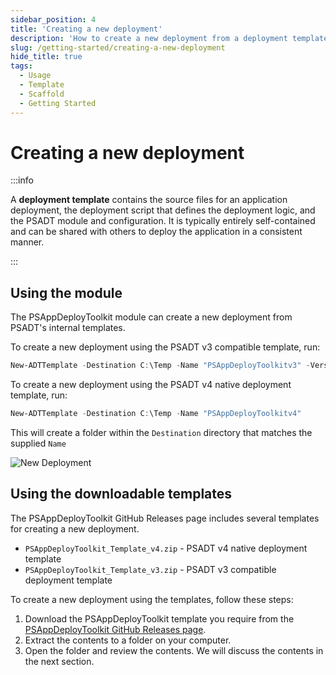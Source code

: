 ```yaml
---
sidebar_position: 4
title: 'Creating a new deployment'
description: 'How to create a new deployment from a deployment template.'
slug: /getting-started/creating-a-new-deployment
hide_title: true
tags:
  - Usage
  - Template
  - Scaffold
  - Getting Started
---
```


# Creating a new deployment

:::info

A **deployment template** contains the source files for an application deployment, the deployment script that defines the deployment logic, and the PSADT module and configuration. It is typically entirely self-contained and can be shared with others to deploy the application in a consistent manner.

:::

## Using the module

The PSAppDeployToolkit module can create a new deployment from PSADT's internal templates.

To create a new deployment using the PSADT v3 compatible template, run:

```powershell
New-ADTTemplate -Destination C:\Temp -Name "PSAppDeployToolkitv3" -Version 3
```

To create a new deployment using the PSADT v4 native deployment template, run:

```powershell
New-ADTTemplate -Destination C:\Temp -Name "PSAppDeployToolkitv4"
```

This will create a folder within the `Destination` directory that matches the supplied `Name`

 ![New Deployment](../images/gettingstarted-newdeployment.png)

## Using the downloadable templates

The PSAppDeployToolkit GitHub Releases page includes several templates for creating a new deployment.

- `PSAppDeployToolkit_Template_v4.zip` - PSADT v4 native deployment template
- `PSAppDeployToolkit_Template_v3.zip` - PSADT v3 compatible deployment template


To create a new deployment using the templates, follow these steps:

1. Download the PSAppDeployToolkit template you require from the [PSAppDeployToolkit GitHub Releases page](https://github.com/PSAppDeployToolkit/PSAppDeployToolkit/releases/latest).
2. Extract the contents to a folder on your computer.
3. Open the folder and review the contents. We will discuss the contents in the next section.
